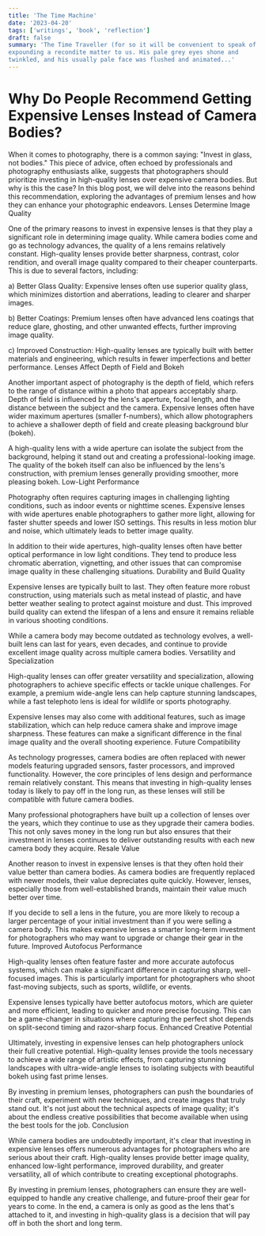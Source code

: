 ```yaml
---
title: 'The Time Machine'
date: '2023-04-20'
tags: ['writings', 'book', 'reflection']
draft: false
summary: 'The Time Traveller (for so it will be convenient to speak of him) was
expounding a recondite matter to us. His pale grey eyes shone and
twinkled, and his usually pale face was flushed and animated...'
---
```


# Why Do People Recommend Getting Expensive Lenses Instead of Camera Bodies?

When it comes to photography, there is a common saying: "Invest in glass, not bodies." This piece of advice, often echoed by professionals and photography enthusiasts alike, suggests that photographers should prioritize investing in high-quality lenses over expensive camera bodies. But why is this the case? In this blog post, we will delve into the reasons behind this recommendation, exploring the advantages of premium lenses and how they can enhance your photographic endeavors.
Lenses Determine Image Quality

One of the primary reasons to invest in expensive lenses is that they play a significant role in determining image quality. While camera bodies come and go as technology advances, the quality of a lens remains relatively constant. High-quality lenses provide better sharpness, contrast, color rendition, and overall image quality compared to their cheaper counterparts. This is due to several factors, including:

a) Better Glass Quality: Expensive lenses often use superior quality glass, which minimizes distortion and aberrations, leading to clearer and sharper images.

b) Better Coatings: Premium lenses often have advanced lens coatings that reduce glare, ghosting, and other unwanted effects, further improving image quality.

c) Improved Construction: High-quality lenses are typically built with better materials and engineering, which results in fewer imperfections and better performance.
Lenses Affect Depth of Field and Bokeh

Another important aspect of photography is the depth of field, which refers to the range of distance within a photo that appears acceptably sharp. Depth of field is influenced by the lens's aperture, focal length, and the distance between the subject and the camera. Expensive lenses often have wider maximum apertures (smaller f-numbers), which allow photographers to achieve a shallower depth of field and create pleasing background blur (bokeh).

A high-quality lens with a wide aperture can isolate the subject from the background, helping it stand out and creating a professional-looking image. The quality of the bokeh itself can also be influenced by the lens's construction, with premium lenses generally providing smoother, more pleasing bokeh.
Low-Light Performance

Photography often requires capturing images in challenging lighting conditions, such as indoor events or nighttime scenes. Expensive lenses with wide apertures enable photographers to gather more light, allowing for faster shutter speeds and lower ISO settings. This results in less motion blur and noise, which ultimately leads to better image quality.

In addition to their wide apertures, high-quality lenses often have better optical performance in low light conditions. They tend to produce less chromatic aberration, vignetting, and other issues that can compromise image quality in these challenging situations.
Durability and Build Quality

Expensive lenses are typically built to last. They often feature more robust construction, using materials such as metal instead of plastic, and have better weather sealing to protect against moisture and dust. This improved build quality can extend the lifespan of a lens and ensure it remains reliable in various shooting conditions.

While a camera body may become outdated as technology evolves, a well-built lens can last for years, even decades, and continue to provide excellent image quality across multiple camera bodies.
Versatility and Specialization

High-quality lenses can offer greater versatility and specialization, allowing photographers to achieve specific effects or tackle unique challenges. For example, a premium wide-angle lens can help capture stunning landscapes, while a fast telephoto lens is ideal for wildlife or sports photography.

Expensive lenses may also come with additional features, such as image stabilization, which can help reduce camera shake and improve image sharpness. These features can make a significant difference in the final image quality and the overall shooting experience.
Future Compatibility

As technology progresses, camera bodies are often replaced with newer models featuring upgraded sensors, faster processors, and improved functionality. However, the core principles of lens design and performance remain relatively constant. This means that investing in high-quality lenses today is likely to pay off in the long run, as these lenses will still be compatible with future camera bodies.

Many professional photographers have built up a collection of lenses over the years, which they continue to use as they upgrade their camera bodies. This not only saves money in the long run but also ensures that their investment in lenses continues to deliver outstanding results with each new camera body they acquire.
Resale Value

Another reason to invest in expensive lenses is that they often hold their value better than camera bodies. As camera bodies are frequently replaced with newer models, their value depreciates quite quickly. However, lenses, especially those from well-established brands, maintain their value much better over time.

If you decide to sell a lens in the future, you are more likely to recoup a larger percentage of your initial investment than if you were selling a camera body. This makes expensive lenses a smarter long-term investment for photographers who may want to upgrade or change their gear in the future.
Improved Autofocus Performance

High-quality lenses often feature faster and more accurate autofocus systems, which can make a significant difference in capturing sharp, well-focused images. This is particularly important for photographers who shoot fast-moving subjects, such as sports, wildlife, or events.

Expensive lenses typically have better autofocus motors, which are quieter and more efficient, leading to quicker and more precise focusing. This can be a game-changer in situations where capturing the perfect shot depends on split-second timing and razor-sharp focus.
Enhanced Creative Potential

Ultimately, investing in expensive lenses can help photographers unlock their full creative potential. High-quality lenses provide the tools necessary to achieve a wide range of artistic effects, from capturing stunning landscapes with ultra-wide-angle lenses to isolating subjects with beautiful bokeh using fast prime lenses.

By investing in premium lenses, photographers can push the boundaries of their craft, experiment with new techniques, and create images that truly stand out. It's not just about the technical aspects of image quality; it's about the endless creative possibilities that become available when using the best tools for the job.
Conclusion

While camera bodies are undoubtedly important, it's clear that investing in expensive lenses offers numerous advantages for photographers who are serious about their craft. High-quality lenses provide better image quality, enhanced low-light performance, improved durability, and greater versatility, all of which contribute to creating exceptional photographs.

By investing in premium lenses, photographers can ensure they are well-equipped to handle any creative challenge, and future-proof their gear for years to come. In the end, a camera is only as good as the lens that's attached to it, and investing in high-quality glass is a decision that will pay off in both the short and long term.
